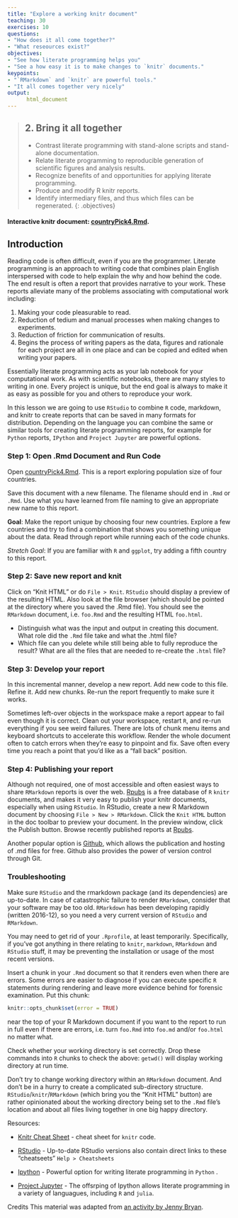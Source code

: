 ```yaml
---
title: "Explore a working knitr document"
teaching: 30
exercises: 10
questions:
- "How does it all come together?"
- "What reseources exist?"
objectives:
- "See how literate programming helps you"
- "See a how easy it is to make changes to `knitr` documents."
keypoints:
- "`RMarkdown` and `knitr` are powerful tools."
- "It all comes together very nicely"
output:  
      html_document
---
```


> ## 2.  Bring it all together
> - Contrast literate programming with stand-alone scripts and stand-alone documentation.
> - Relate literate programming to reproducible generation of scientific figures and analysis results.
> - Recognize benefits of and opportunities for applying literate programming.
> - Produce and modify R knitr reports.
> - Identify intermediary files, and thus which files can be regenerated.
{: .objectives}

#### Interactive knitr document: [countryPick4.Rmd](https://github.com/datacarpentry/rr-literate-programming/blob/gh-pages/files/lit-prog/countryPick4.Rmd).

## Introduction

Reading code is often difficult, even if you are the programmer. Literate programming is an approach to writing code that combines plain English interspersed with code to help explain the why and how behind the code. The end result is often a report that provides narrative to your work. These reports alleviate many of the problems associating with computational work including:

  1. Making your code pleasurable to read.
  1. Reduction of tedium and manual processes when making changes to experiments.
  1. Reduction of friction for communication of results.
  1. Begins the process of writing papers as the data, figures and rationale for each project are all in one place and can be copied and edited when writing your papers.

Essentially literate programming acts as your lab notebook for your computational work. As with scientific notebooks, there are many styles to writing in one. Every project is unique, but the end goal is always to make it as easy as possible for you and others to reproduce your work.

In this lesson we are going to use `RStudio` to combine `R` code, markdown, and knitr to create reports that can be saved in many formats for distribution. Depending on the language you can combine the same or similar tools for creating literate programming reports, for example for `Python` reports, `IPython` and `Project Jupyter` are powerful options.

### Step 1: Open .Rmd Document and Run Code

Open [countryPick4.Rmd](https://github.com/datacarpentry/rr-literate-programming/blob/gh-pages/files/lit-prog/countryPick4.Rmd). This is a report exploring population size of four countries.

Save this document with a new filename. The filename should end in `.Rmd` or `.Rmd`. Use what you have learned from file naming to give an appropriate new name to this report.

**Goal**: Make the report unique by choosing four new countries. Explore a few countries and try to find a combination that shows you something unique about the data. Read through report while running each of the code chunks.

*Stretch Goal*: If you are familiar with `R` and `ggplot`, try adding a fifth country to this report.


### Step 2: Save new report and knit

Click on “Knit HTML” or do `File > Knit`. `RStudio` should display a preview of the resulting HTML. Also look at the file browser (which should be pointed at the directory where you saved the .Rmd file). You should see the `RMarkdown` document, i.e. `foo.Rmd` and the resulting HTML `foo.html`.

- Distinguish what was the input and output in creating this document. What role did the `.Rmd` file take and what the .html file?
- Which file can you delete while still being able to fully reproduce the result? What are all the files that are needed to re-create the `.html` file?

### Step 3: Develop your report

In this incremental manner, develop a new report. Add new code to this file. Refine it. Add new chunks. Re-run the report frequently to make sure it works.

Sometimes left-over objects in the workspace make a report appear to fail even though it is correct. Clean out your workspace, restart `R`, and re-run everything if you see weird failures. There are lots of chunk menu items and keyboard shortcuts to accelerate this workflow. Render the whole document often to catch errors when they’re easy to pinpoint and fix. Save often every time you reach a point that you’d like as a “fall back” position.

### Step 4: Publishing your report

Although not required, one of most accessible and often easiest ways to share `RMarkdown` reports is over the web. [Rpubs](http://rpubs.com/) is a free database of `R` `knitr` documents, and makes it very easy to publish your knitr documents, especially when using `RStudio`. In RStudio, create a new R Markdown document by choosing `File > New > RMarkdown`. Click the `Knit HTML` button in the doc toolbar to preview your document. In the preview window, click the Publish button. Browse recently published reports at [Rpubs](http://rpubs.com/).

Another popular option is [Github](http://github.com/), which allows the publication and hosting of .md files for free. Github also provides the power of version control through Git.

### Troubleshooting

Make sure `RStudio` and the rmarkdown package (and its dependencies) are up-to-date. In case of catastrophic failure to render `RMarkdown`, consider that your software may be too old. `RMarkdown` has been developing rapidly (written 2016-12), so you need a very current version of `RStudio` and `RMarkdown`.

You may need to get rid of your `.Rprofile`, at least temporarily. Specifically, if you’ve got anything in there relating to `knitr`, `markdown`, `RMarkdown` and `RStudio` stuff, it may be preventing the installation or usage of the most recent versions.

Insert a chunk in your `.Rmd` document so that it renders even when there are errors. Some errors are easier to diagnose if you can execute specific `R` statements during rendering and leave more evidence behind for forensic examination. Put this chunk:

```r
knitr::opts_chunk$set(error = TRUE)
```
near the top of your R Markdown document if you want to the report to run in full even if there are errors, i.e. turn `foo.Rmd` into `foo.md` and/or `foo.html` no matter what.

Check whether your working directory is set correctly. Drop these commands into `R` chunks to check the above: `getwd()` will display working directory at run time.

Don’t try to change working directory within an `RMarkdown` document. And don’t be in a hurry to create a complicated sub-directory structure. `RStudio`/`knitr`/`RMarkdown` (which bring you the “Knit HTML” button) are rather opinionated about the working directory being set to the `.Rmd` file’s location and about all files living together in one big happy directory.

Resources:

- [Knitr Cheat Sheet](http://cran.r-project.org/web/packages/knitr/vignettes/knitr-refcard.pdf) - cheat sheet for `knitr` code.

- [RStudio](https://www.rstudio.com/resources/cheatsheets/) - Up-to-date RStudio versions also contain direct links to these "cheatseets" `Help > Cheatsheets`

- [Ipython](http://ipython.org/notebook.html) - Powerful option for writing literate programming in `Python` .

- [Project Jupyter](http://jupyter.org/) - The offsrping of Ipython allows literate programming in a variety of languagues, including `R` and `julia`.

Credits
This material was adapted from [an activity by Jenny Bryan](http://stat545-ubc.github.io/block007_first-use-rmarkdown.html).